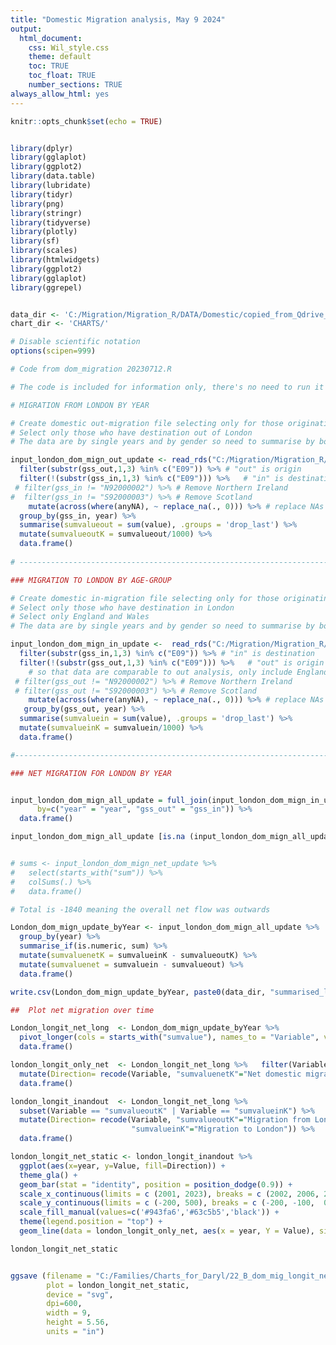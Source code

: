 ```yaml
---
title: "Domestic Migration analysis, May 9 2024"
output: 
  html_document:
    css: Wil_style.css
    theme: default
    toc: TRUE
    toc_float: TRUE
    number_sections: TRUE
always_allow_html: yes
---
```



```r

knitr::opts_chunk$set(echo = TRUE)


library(dplyr)
library(gglaplot)
library(ggplot2)
library(data.table)
library(lubridate)
library(tidyr)
library(png)
library(stringr)
library(tidyverse)
library(plotly)
library(sf)
library(scales)
library(htmlwidgets)
library(ggplot2)
library(gglaplot)
library(ggrepel)


data_dir <- 'C:/Migration/Migration_R/DATA/Domestic/copied_from_Qdrive_20240213/'
chart_dir <- 'CHARTS/'

# Disable scientific notation
options(scipen=999)


```


```r


# Code from dom_migration 20230712.R

# The code is included for information only, there's no need to run it every time!

# MIGRATION FROM LONDON BY YEAR

# Create domestic out-migration file selecting only for those originating in London
# Select only those who have destination out of London 
# The data are by single years and by gender so need to summarise by boroughs.

input_london_dom_mign_out_update <- read_rds("C:/Migration/Migration_R/DATA/Domestic/copied_from_Qdrive_20240213/origin_destination_lad_2002_2022.rds") %>%
  filter(substr(gss_out,1,3) %in% c("E09")) %>% # "out" is origin
  filter(!(substr(gss_in,1,3) %in% c("E09"))) %>%   # "in" is destination
 # filter(gss_in != "N92000002") %>% # Remove Northern Ireland
#  filter(gss_in != "S92000003") %>% # Remove Scotland
    mutate(across(where(anyNA), ~ replace_na(., 0))) %>% # replace NAs with zeros
  group_by(gss_in, year) %>% 
  summarise(sumvalueout = sum(value), .groups = 'drop_last') %>%
  mutate(sumvalueoutK = sumvalueout/1000) %>% 
  data.frame()  
 
# ---------------------------------------------------------------------------------

### MIGRATION TO LONDON BY AGE-GROUP

# Create domestic in-migration file selecting only for those originating outside London
# Select only those who have destination in London 
# Select only England and Wales
# The data are by single years and by gender so need to summarise by boroughs.

input_london_dom_mign_in_update <-  read_rds("C:/Migration/Migration_R/DATA/Domestic/copied_from_Qdrive_20240213/origin_destination_lad_2002_2022.rds") %>%
  filter(substr(gss_in,1,3) %in% c("E09")) %>% # "in" is destination
  filter(!(substr(gss_out,1,3) %in% c("E09"))) %>%   # "out" is origin
    # so that data are comparable to out analysis, only include England and Wales
 # filter(gss_out != "N92000002") %>% # Remove Northern Ireland
 # filter(gss_out != "S92000003") %>% # Remove Scotland
    mutate(across(where(anyNA), ~ replace_na(., 0))) %>% # replace NAs with zeros
   group_by(gss_out, year) %>% 
  summarise(sumvaluein = sum(value), .groups = 'drop_last') %>%
  mutate(sumvalueinK = sumvaluein/1000) %>% 
  data.frame()  

```

```r
#----------------------------------------------------------------------------------

### NET MIGRATION FOR LONDON BY YEAR


input_london_dom_mign_all_update = full_join(input_london_dom_mign_in_update, input_london_dom_mign_out_update, 
      by=c("year" = "year", "gss_out" = "gss_in")) %>%
  data.frame()

input_london_dom_mign_all_update [is.na (input_london_dom_mign_all_update)] <- 0


# sums <- input_london_dom_mign_net_update %>% 
#   select(starts_with("sum")) %>% 
#   colSums(.) %>%
#   data.frame()

# Total is -1840 meaning the overall net flow was outwards

London_dom_mign_update_byYear <- input_london_dom_mign_all_update %>%
  group_by(year) %>%
  summarise_if(is.numeric, sum) %>%
  mutate(sumvaluenetK = sumvalueinK - sumvalueoutK) %>%
  mutate(sumvaluenet = sumvaluein - sumvalueout) %>%
  data.frame()

write.csv(London_dom_mign_update_byYear, paste0(data_dir, "summarised_london_net_update_May.csv"))

```


```r

##  Plot net migration over time

London_longit_net_long  <- London_dom_mign_update_byYear %>% 
  pivot_longer(cols = starts_with("sumvalue"), names_to = "Variable", values_to = "Value") %>%
  data.frame()

london_longit_only_net  <- London_longit_net_long %>%   filter(Variable == "sumvaluenetK") %>%
  mutate(Direction= recode(Variable, "sumvaluenetK"="Net domestic migration")) %>%
  data.frame()

london_longit_inandout  <- London_longit_net_long %>%
  subset(Variable == "sumvalueoutK" | Variable == "sumvalueinK") %>%
  mutate(Direction= recode(Variable, "sumvalueoutK"="Migration from London", 
                           "sumvalueinK"="Migration to London")) %>%
  data.frame()

london_longit_net_static <- london_longit_inandout %>%
  ggplot(aes(x=year, y=Value, fill=Direction)) +  
  theme_gla() +
  geom_bar(stat = "identity", position = position_dodge(0.9)) + 
  scale_x_continuous(limits = c (2001, 2023), breaks = c (2002, 2006, 2010, 2014, 2018, 2022)) +
  scale_y_continuous(limits = c (-200, 500), breaks = c (-200, -100,  0, 100, 200, 300, 400, 500)) +
  scale_fill_manual(values=c('#943fa6','#63c5b5','black')) +
  theme(legend.position = "top") +
  geom_line(data = london_longit_only_net, aes(x = year, Y = Value), size = 1)  

london_longit_net_static


ggsave (filename = "C:/Families/Charts_for_Daryl/22_B_dom_mig_longit_net_updated_May.svg",
        plot = london_longit_net_static,
        device = "svg",
        dpi=600,
        width = 9,
        height = 5.56,
        units = "in")


```


